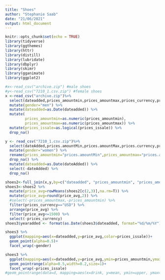```yaml
---
title: "Shoes"
author: "Stephanie Saab"
date: "21/06/2021"
output: html_document
---
```


```r
knitr::opts_chunk$set(echo = TRUE)
library(tidyverse)
library(ggthemes)
library(httr)
library(distill)
library(lubridate)
library(dbplyr)
library(skimr)
library(gganimate)
library(ggplot2)

#x<-read_csv("archive.zip") #male shoes
#y<-read_csv("7210_1.csv.zip") #female shoes
x <-read_csv("archive.zip")%>% 
  select(dateadded,prices_amountmin,prices_amountmax,prices_currency,prices_issale) %>% 
  mutate(gender="men") %>% 
  mutate(dateadded=as.Date(dateadded)) %>% 
  mutate(
         prices_amountmin=as.numeric(prices_amountmin),
         prices_amountmax=as.numeric(prices_amountmax)) %>%
  mutate(prices_issale=as.logical(prices_issale)) %>% 
  drop_na()

y <- read_csv("7210_1.csv.zip")%>% 
  select(dateAdded,prices.amountMin,prices.amountMax,prices.currency,prices.isSale) %>% 
  mutate(gender="women") %>% 
  rename(prices_amountmin="prices.amountMin",prices_amountmax="prices.amountMax",prices_currency="prices.currency",prices_issale="prices.isSale") %>% 
  drop_na() %>% 
  mutate(dateadded=as.Date(dateAdded)) %>% 
  select(-dateAdded) %>% 
  drop_na()

shoes2<-full_join(x,y,by=c("dateadded", "prices_amountmin", "prices_amountmax", "prices_currency", "prices_issale", "gender"),copy=FALSE)
shoes3<-shoes2 %>% 
  mutate(price_avg=rowMeans(shoes2[c(2,3)],na.rm=T)) %>% 
  mutate(price_avg=round(price_avg,2)) %>%
  #select(-prices_amountmax,-prices_amountmin) %>% 
  filter(prices_currency=="USD") %>% 
  arrange(price_avg) %>% 
  filter(price_avg<=1500) %>% 
  select(-prices_currency)
shoes3$yearadded <- format(as.Date(shoes3$dateadded, format="%d/%m/%Y"),"%Y")
```


```r
shoes3 %>%
  ggplot(mapping=aes(x=dateadded,y=price_avg,color=prices_issale))+
  geom_point(alpha=0.5)+
  facet_wrap(~gender)
```


```r
shoes3 %>% 
  ggplot(mapping=aes(x=dateadded,y=price_avg,ymin=prices_amountmin,ymax=prices_amountmax,color=prices_issale))+
  geom_pointrange(alpha=0.5,width=0.2,size=1)+
  facet_wrap(~prices_issale)
#geom_pointrange(data=d, mapping=aes(x=drink, y=mean, ymin=upper, ymax=lower), width=0.2, size=1, color="blue", fill="white", shape=22)
```



